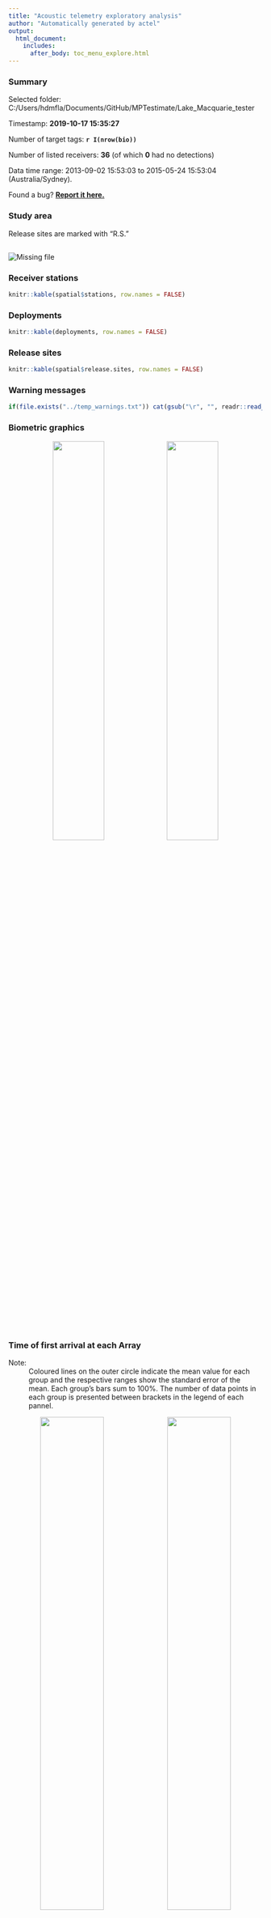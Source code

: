 ```yaml
---
title: "Acoustic telemetry exploratory analysis"
author: "Automatically generated by actel"
output: 
  html_document:
    includes:
      after_body: toc_menu_explore.html
---
```


### Summary

Selected folder: C:/Users/hdmfla/Documents/GitHub/MPTestimate/Lake_Macquarie_tester

Timestamp: **2019-10-17 15:35:27** 

Number of target tags: **`r I(nrow(bio))`**

Number of listed receivers: **36** (of which **0** had no detections)



Data time range: 2013-09-02 15:53:03 to 2015-05-24 15:53:04 (Australia/Sydney).

Found a bug? [**Report it here.**](https://github.com/hugomflavio/actel/issues)

### Study area

Release sites are marked with "R.S."

<img src="mb_arrays.svg" alt="Missing file" style="padding-top: 15px;"/>

### Receiver stations

```r
knitr::kable(spatial$stations, row.names = FALSE)
```

### Deployments

```r
knitr::kable(deployments, row.names = FALSE)
```

### Release sites

```r
knitr::kable(spatial$release.sites, row.names = FALSE)
```

### Warning messages

```r
if(file.exists("../temp_warnings.txt")) cat(gsub("\r", "", readr::read_file("../temp_warnings.txt"))) else cat("No warnings were raised during the analysis.")
```

### Biometric graphics

<center>
![](Length_mm_boxplot.png){ width=45% }![](Weight_kg_boxplot.png){ width=45% }
</center>


### Time of first arrival at each Array

Note:
  : Coloured lines on the outer circle indicate the mean value for each group and the respective ranges show the standard error of the mean. Each group's bars sum to 100%. The number of data points in each group is presented between brackets in the legend of each pannel. 

<center>
![](times_Origin.svg){ width=50% }![](times_Left1.svg){ width=50% }
![](times_Left2.svg){ width=50% }![](times_Left3.svg){ width=50% }
![](times_Left4.svg){ width=50% }![](times_Left5.svg){ width=50% }
![](times_Left6.svg){ width=50% }![](times_North1.svg){ width=50% }
![](times_North2.svg){ width=50% }![](times_North3.svg){ width=50% }
![](times_North4.svg){ width=50% }![](times_North5.svg){ width=50% }

</center>


### Full log

```r
cat(gsub("\r", "", readr::read_file("../temp_log.txt")))
```


### Individual plots

Note:
  : The detections are coloured by array. The vertical black dashed line shows the time of release. The dashed dark-grey line shows the generated movement events.
  : The movement event lines move straight between the first and last station of each event (i.e. in-between detections will not be individually linked by the line).

<center>
![](A69-9004-481.png){ width=50% }![](A69-9004-483.png){ width=50% }
![](A69-9004-485.png){ width=50% }![](A69-9004-489.png){ width=50% }
![](A69-9004-492.png){ width=50% }![](A69-9004-493.png){ width=50% }
![](A69-9004-494.png){ width=50% }![](A69-9004-495.png){ width=50% }
![](A69-9004-496.png){ width=50% }![](A69-9004-497.png){ width=50% }
![](A69-9002-8154.png){ width=50% }![](A69-9002-8155.png){ width=50% }
![](A69-9002-8162.png){ width=50% }![](A69-9002-8163.png){ width=50% }
![](A69-9002-10473.png){ width=50% }![](A69-9002-10474.png){ width=50% }
![](A69-9002-10480.png){ width=50% }![](A69-9002-10481.png){ width=50% }

</center>


